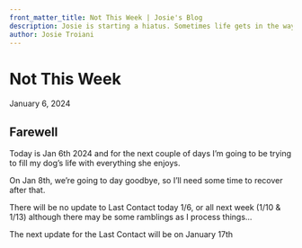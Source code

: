 ```yaml
---
front_matter_title: Not This Week | Josie's Blog
description: Josie is starting a hiatus. Sometimes life gets in the way.
author: Josie Troiani
---
```

# Not This Week

January 6, 2024

## Farewell

Today is Jan 6th 2024 and for the next couple of days I’m going to be trying to fill my dog’s life with everything she enjoys.

On Jan 8th, we’re going to day goodbye, so I’ll need some time to recover after that.

There will be no update to Last Contact today 1/6, or all next week (1/10 & 1/13) although there may be some ramblings as I process things…

The next update for the Last Contact will be on January 17th
